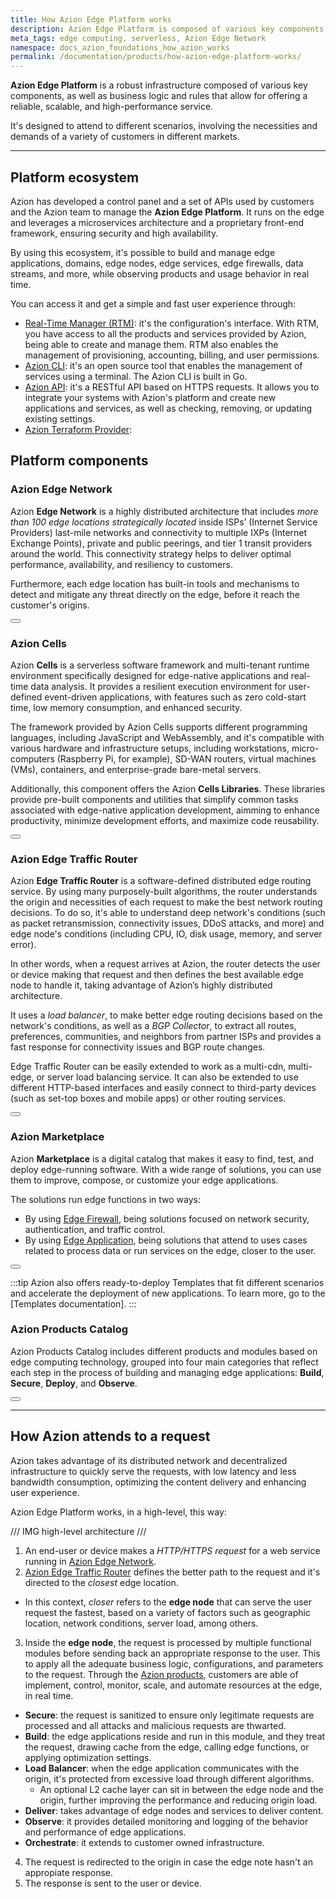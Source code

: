 ```yaml
---
title: How Azion Edge Platform works
description: Azion Edge Platform is composed of various key components, as well as business logic and rules that allow for offering a reliable, scalable, and high-performance service.
meta_tags: edge computing, serverless, Azion Edge Network
namespace: docs_azion_foundations_how_azion_works
permalink: /documentation/products/how-azion-edge-platform-works/
---
```


**Azion Edge Platform** is a robust infrastructure composed of various key components, as well as business logic and rules that allow for offering a reliable, scalable, and high-performance service.

It's designed to attend to different scenarios, involving the necessities and demands of a variety of customers in different markets.

---

## Platform ecosystem

Azion has developed a control panel and a set of APIs used by customers and the Azion team to manage the **Azion Edge Platform**. It runs on the edge and leverages a microservices architecture and a proprietary front-end framework, ensuring security and high availability.

By using this ecosystem, it's possible to build and manage edge applications, domains, edge nodes, edge services, edge firewalls, data streams, and more, while observing products and usage behavior in real time.

You can access it and get a simple and fast user experience through:

- [Real-Time Manager (RTM)](https://www.azion.com/en/documentation/products/getting-started/#getting-to-know-real-time-manager): it's the configuration's interface. With RTM, you have access to all the products and services provided by Azion, being able to create and manage them. RTM also enables the management of provisioning, accounting, billing, and user permissions.
- [Azion CLI](/en/documentation/products/cli/): it's an open source tool that enables the management of services using a terminal. The Azion CLI is built in Go.
- [Azion API](https://api.azion.com/): it's a RESTful API based on HTTPS requests. It allows you to integrate your systems with Azion's platform and create new applications and services, as well as checking, removing, or updating existing settings.
- [Azion Terraform Provider](/en/documentation/products/terraform-provider/): 

## Platform components

### Azion Edge Network

Azion **Edge Network** is a highly distributed architecture that includes *more than 100 edge locations strategically located* inside ISPs’ (Internet Service Providers) last-mile networks and connectivity to multiple IXPs (Internet Exchange Points), private and public peerings, and tier 1 transit providers around the world. This connectivity strategy helps to deliver optimal performance, availability, and resiliency to customers.

Furthermore, each edge location has built-in tools and mechanisms to detect and mitigate any threat directly on the edge, before it reach the customer's origins.

<Button href="https://www.azion.com/en/products/edge-network/" text="Get to Know Azion Edge Network"> 

</Button>

### Azion Cells

Azion **Cells** is a serverless software framework and multi-tenant runtime environment specifically designed for edge-native applications and real-time data analysis. It provides a resilient execution environment for user-defined event-driven applications, with features such as zero cold-start time, low memory consumption, and enhanced security.

The framework provided by Azion Cells supports different programming languages, including JavaScript and WebAssembly, and it's compatible with various hardware and infrastructure setups, including workstations, micro-computers (Raspberry Pi, for example), SD-WAN routers, virtual machines (VMs), containers, and enterprise-grade bare-metal servers.

Additionally, this component offers the Azion **Cells Libraries**. These libraries provide pre-built components and utilities that simplify common tasks associated with edge-native application development, aimming to enhance productivity, minimize development efforts, and maximize code reusability.

<Button href="#" text="Get to Know Azion Cells"> 

</Button>

### Azion Edge Traffic Router

Azion **Edge Traffic Router** is a software-defined distributed edge routing service. By using many purposely-built algorithms, the router understands the origin and necessities of each request to make the best network routing decisions. To do so, it's able to understand deep network's conditions (such as packet retransmission, connectivity issues, DDoS attacks, and more) and edge node's conditions (including CPU, IO, disk usage, memory, and server error).

In other words, when a request arrives at Azion, the router detects the user or device making that request and then defines the best available edge node to handle it, taking advantage of Azion’s highly distributed architecture.

It uses a *load balancer*, to make better edge routing decisions based on the network's conditions, as well as a *BGP Collector*, to extract all routes, preferences, communities, and neighbors from partner ISPs and provides a fast response for connectivity issues and BGP route changes.

Edge Traffic Router can be easily extended to work as a multi-cdn, multi-edge, or server load balancing service. It can also be extended to use different HTTP-based interfaces and easily connect to third-party devices (such as set-top boxes and mobile apps) or other routing services.

<Button href="https://www.azion.com/en/products/edge-network/" text="Get to Know Azion Edge Network"> 

</Button>

### Azion Marketplace

Azion **Marketplace** is a digital catalog that makes it easy to find, test, and deploy edge-running software. With a wide range of solutions, you can use them to improve, compose, or customize your edge applications.

The solutions run edge functions in two ways:
- By using [Edge Firewall](/en/documentation/products/edge-firewall/), being solutions focused on network security, authentication, and traffic control.
- By using [Edge Application](/en/documentation/products/edge-application/), being solutions that attend to uses cases related to process data or run services on the edge, closer to the user.

<Button href="/en/documentation/products/marketplace/" text="Get to Know Azion Marketplace"> 

</Button>

:::tip
Azion also offers ready-to-deploy Templates that fit different scenarios and accelerate the deployment of new applications. To learn more, go to the [Templates documentation].
:::

### Azion Products Catalog

Azion Products Catalog includes different products and modules based on edge computing technology, grouped into four main categories that reflect each step in the process of building and managing edge applications: **Build**, **Secure**, **Deploy**, and **Observe**.

<Button href="/en/documentation/products/azion-products-catalog/" text="Get to Know Azion Products Catalog"> 

</Button>

---

## How Azion attends to a request

Azion takes advantage of its distributed network and decentralized infrastructure to quickly serve the requests, with low latency and less bandwidth consumption, optimizing the content delivery and enhancing user experience. 

Azion Edge Platform works, in a high-level, this way:


/// IMG high-level architecture ///

1. An end-user or device makes a *HTTP/HTTPS request* for a web service running in [Azion Edge Network](#azion-edge-network).
2. [Azion Edge Traffic Router](#azion-edge-traffic-router) defines the better path to the request and it's directed to the *closest* edge location.
- In this context, *closer* refers to the **edge node** that can serve the user request the fastest, based on a variety of factors such as geographic location, network conditions, server load, among others. 
3. Inside the **edge node**, the request is processed by multiple functional modules before sending back an appropriate response to the user. This to apply all the adequate business logic, configurations, and parameters to the request. Through the [Azion products](#azion-products-catalog), customers are able of implement, control, monitor, scale, and automate resources at the edge, in real time.
- **Secure**: the request is sanitized to ensure only legitimate requests are processed and all attacks and malicious requests are thwarted. 
- **Build**: the edge applications reside and run in this module, and they treat the request, drawing cache from the edge, calling edge functions, or applying optimization settings.
- **Load Balancer**: when the edge application communicates with the origin, it's protected from excessive load through different algorithms.
    - An optional L2 cache layer can sit in between the edge node and the origin, further improving the performance and reducing origin load.
- **Deliver**: takes advantage of edge nodes and services to deliver content.
- **Observe**: it provides detailed monitoring and logging of the behavior and performance of edge applications.
- **Orchestrate**: it extends to customer owned infrastructure.
4. The request is redirected to the origin in case the edge note hasn't an appropiate response.
5. The response is sent to the user or device.

